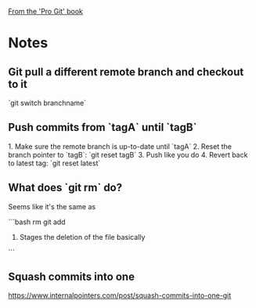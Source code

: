 [[From the 'Pro Git' book]]


= Notes =

== Git pull a different remote branch and checkout to it ==

`git switch branchname`

== Push commits from `tagA` until `tagB` ==

1. Make sure the remote branch is up-to-date until `tagA`
2. Reset the branch pointer to `tagB`: `git reset tagB`
3. Push like you do
4. Revert back to latest tag: `git reset latest`

== What does `git rm` do? ==

Seems like it's the same as

```bash
rm <file>
git add <file>
# Stages the deletion of the file basically
```

== Squash commits into one ==

https://www.internalpointers.com/post/squash-commits-into-one-git
